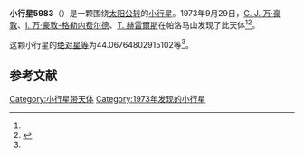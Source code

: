 {{Infobox planet
| bgcolour = #FFFFC0
| name = 5983 Praxiteles
| symbol = 
| image = 
| caption = 
| discovery = yes
| discovery_ref = 
| discoverer = [[科内利斯·约翰内斯·万·豪敦|C. J. 万·豪敦]]、[[英格丽·万·豪敦-格勒内费尔德|I. 万·豪敦-格勒内费尔德]]、[[湯姆·赫雷爾斯|T. 赫雷爾斯]]
| discovery_site = [[帕洛马山|帕洛马山]] 
| discovered = 1973年9月29日
| designations = yes
| mp_name = 
| named_after = 
| alt_names = 2285 T-2/ 1987 RE6 / 1992 ST23
| mp_category = [[主带小行星|主带小行星]]
| orbit_ref = <ref name="a">[http://ssd.jpl.nasa.gov/sbdb.cgi?sstr=5983 5983 Praxiteles] {{Wayback|url=http://ssd.jpl.nasa.gov/sbdb.cgi?sstr=5983 |date=20201124022647 }}，小行星數據庫瀏覽器（JPL Small-Body Database Browser）－[[美国国家航空航天局|美国国家航空航天局]]喷气推进实验室</ref>
| epoch = 2456400.5 (2013年4月18日更新)
| aphelion = {{convert|3.170053368692358|AU|km|3|abbr=on|lk=out}}
| perihelion = {{convert|2.429859122170861|AU|km|3|abbr=on}}
| semimajor = {{convert|2.79995624543161|AU|km|3|abbr=on}}
| eccentricity = 0.13217961
| period = 1711.296625 [[日|日]]<br />4.69[[儒略年|儒略年]]
| avg_speed = 
| inclination = 9.070764647880278
| asc_node = 9.919926645172888
| mean_anomaly = 
| arg_peri = 44.06764802915102
| satellites = 
| physical_characteristics = yes
| dimensions = 
| mass = 
| density = 
| surface_grav = 
| escape_velocity = 
| sidereal_day = 
| axial_tilt = 
| pole_ecliptic_lat = 
| pole_ecliptic_lon = 
| albedo = 
| temperatures= 
| temp_name1 = 
| mean_temp_1 = 
| max_temp_1 = 
| temp_name2 = 
| max_temp_2 = 
| spectral_type = 
| abs_magnitude = 44.06764802915102
}}

'''小行星5983'''（{{lang-en|5983 Praxiteles}}）是一颗围绕[[太阳|太阳]][[公转|公转]]的[[小行星|小行星]]。1973年9月29日，[[科内利斯·约翰内斯·万·豪敦|C. J. 万·豪敦]]、[[英格丽·万·豪敦-格勒内费尔德|I. 万·豪敦-格勒内费尔德]]、[[湯姆·赫雷爾斯|T. 赫雷爾斯]]在帕洛马山发现了此天体<ref name="a" /><ref>{{cite news|title=小行星列表|url=http://cfa-www.harvard.edu/iau/lists/NumberedMPs.txt|accessdate=2013-07-08|newspaper=哈佛大学|archive-date=2008-05-17|archive-url=https://web.archive.org/web/20080517010638/http://cfa-www.harvard.edu/iau/lists/NumberedMPs.txt|dead-url=no}}</ref>。

这颗小行星的[[绝对星等|绝对星等]]为44.06764802915102等<ref name="a" />。

==参考文献==
{{reflist}}
{{Minor Planet Number|[[小行星5982|小行星5982]]|[[小行星5984|小行星5984]]}}

{{小天体}}

[[Category:小行星带天体|Category:小行星带天体]]
[[Category:1973年发现的小行星|Category:1973年发现的小行星]]

{{asteroid-stub}}